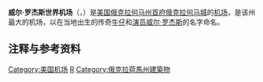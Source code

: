 {{Infobox Airport
| airport_name = <center>威尔·罗杰斯世界机场<br><small>{{lang|en|Will Rogers World Airport}}</small></center>
| photo        = Willrogersapt-19feb1995.jpg
| caption      = 1995年2月19日[[NASA|NASA]]卫星图
| IATA         = OKC
| ICAO         = KOKC
| FAA          = OKC
| type         = [[民用航空|民用]]
| owner        = Oklahoma City Airport Trust
| run by       = 
| city         = [[美国|美国]][[俄克拉何马城|俄克拉何马城]]
| location     = [[俄克拉何马州|俄克拉何马州]]俄克拉何马城
| elevation    = 395米
| coordinates  = {{coord|35|23|35|N|097|36|03|W|region:US_type:airport_scale:40000}}
| website      = [http://www.flyokc.com www.FlyOKC.com]
| runway1_heading   = 13/31
| runway1_feet  = 7,800
| runway1_meter  = 2,377
| runway1_surface   = 瀝青/混凝土
| runway2_heading    = 17L/35R
| runway2_feet  = 9,802
| runway2_meter  = 2,988
| runway2_surface   = 混凝土
| runway3_heading    = 17R/35L
| runway3_feet = 9,800
| runway3_meter  = 2,987
| runway3_surface  = 混凝土
| runway4_heading   = 18/36
| runway4_feet = 3,078
| runway4_meter  = 938
| runway4_surface   = 瀝青
| stat-year    = 2006
| stat1-header = Aircraft operations
| stat1-data   = 121,415
| stat2-header = Based aircraft
| stat2-data   = 53
| footnotes    = Source: [[Federal_Aviation_Administration|Federal Aviation Administration]]<ref name=FAA>{{FAA-airport|ID=OKC|use=PU|own=PU|site=19136.*A}}, effective 2007-12-20</ref>
}}

'''威尔·罗杰斯世界机场'''（{{lang-en|Will Rogers World Airport}}，{{airport codes|OKC|KOKC|OKC}}）是[[美国|美国]][[俄克拉何马州|俄克拉何马州]][[首府|首府]][[俄克拉何马城|俄克拉何马城]]的[[机场|机场]]，是该州最大的机场，以在当地出生的传奇[[牛仔|牛仔]]和[[演员|演员]][[威尔·罗杰斯|威尔·罗杰斯]]的名字命名。

== 注释与参考资料 ==
{{Reflist|2}}

[[Category:美国机场|Category:美国机场]]
[[Category:冠以人名的美洲機場|R]]
[[Category:俄克拉荷馬州建築物|Category:俄克拉荷馬州建築物]]
